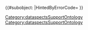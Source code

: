 {{#subobject:
|HintedByErrorCode={{{HintedByErrorCode|}}}
}}<noinclude>[[Category:dataspectsSupportOntology]]</noinclude>
<noinclude>[[Category:dataspectsSupportOntology]]</noinclude>
